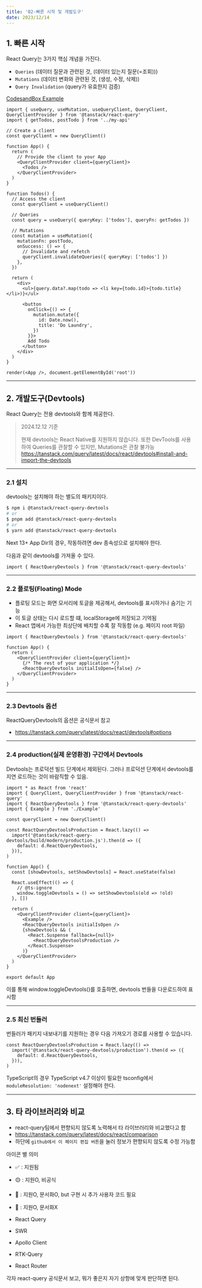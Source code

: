 ```yaml
---
title: '02-빠른 시작 및 개발도구'
date: 2023/12/14
---
```


## 1. 빠른 시작

React Query는 3가지 핵심 개념을 가진다.

- `Queries` (데이터 질문과 관련된 것, (데이터 있는지 질문(=조회)))
- `Mutations` (데이터 변화와 관련된 것, (생성, 수정, 삭제))
- `Query Invalidation` (query가 유효한지 검증)

[CodesandBox Example](https://codesandbox.io/p/devbox/tanstack-query-example-react-simple-lskn7u?embed=1&file=%2Fsrc%2Findex.jsx%3A12%2C38)

```tsx
import { useQuery, useMutation, useQueryClient, QueryClient, QueryClientProvider } from '@tanstack/react-query'
import { getTodos, postTodo } from '../my-api'

// Create a client
const queryClient = new QueryClient()

function App() {
  return (
    // Provide the client to your App
    <QueryClientProvider client={queryClient}>
      <Todos />
    </QueryClientProvider>
  )
}

function Todos() {
  // Access the client
  const queryClient = useQueryClient()

  // Queries
  const query = useQuery({ queryKey: ['todos'], queryFn: getTodos })

  // Mutations
  const mutation = useMutation({
    mutationFn: postTodo,
    onSuccess: () => {
      // Invalidate and refetch
      queryClient.invalidateQueries({ queryKey: ['todos'] })
    },
  })

  return (
    <div>
      <ul>{query.data?.map(todo => <li key={todo.id}>{todo.title}</li>)}</ul>

      <button
        onClick={() => {
          mutation.mutate({
            id: Date.now(),
            title: 'Do Laundry',
          })
        }}>
        Add Todo
      </button>
    </div>
  )
}

render(<App />, document.getElementById('root'))
```

---

## 2. 개발도구(Devtools)

React Query는 전용 devtools와 함께 제공한다.

> 2024.12.12 기준
>
> 현재 devtools는 React Native를 지원하지 않습니다.
> 또한 DevTools를 사용하여 Queries를 관찰할 수 있지만, Mutations은 관찰 불가능
> https://tanstack.com/query/latest/docs/react/devtools#install-and-import-the-devtools

---

### 2.1 설치

devtools는 설치해야 하는 별도의 패키지이다.

```bash
$ npm i @tanstack/react-query-devtools
# or
$ pnpm add @tanstack/react-query-devtools
# or
$ yarn add @tanstack/react-query-devtools
```

Next 13+ App Dir의 경우, 작동하려면 dev 종속성으로 설치해야 한다.

다음과 같이 devtools를 가져올 수 있다.

```tsx
import { ReactQueryDevtools } from '@tanstack/react-query-devtools'
```

---

### 2.2 플로팅(Floating) Mode

- 플로팅 모드는 화면 모서리에 토글을 제공해서, devtools를 표시하거나 숨기는 기능
- 이 토글 상태는 다시 로드할 떄, localStorage에 저장되고 기억됨
- React 앱에서 가능한 최상단에 배치할 수록 잘 작동함 (e.g. 페이지 root 파일)

```tsx
import { ReactQueryDevtools } from '@tanstack/react-query-devtools'

function App() {
  return (
    <QueryClientProvider client={queryClient}>
      {/* The rest of your application */}
      <ReactQueryDevtools initialIsOpen={false} />
    </QueryClientProvider>
  )
}
```

---

### 2.3 Devtools 옵션

ReactQueryDevtools의 옵션은 공식문서 참고

- https://tanstack.com/query/latest/docs/react/devtools#options

---

### 2.4 production(실제 운영환경) 구간에서 Devtools

Devtools는 프로덕션 빌드 단계에서 제외된다.
그러나 프로덕션 단계에서 devtools를 지연 로드하는 것이 바람직할 수 있음.

```tsx
import * as React from 'react'
import { QueryClient, QueryClientProvider } from '@tanstack/react-query'
import { ReactQueryDevtools } from '@tanstack/react-query-devtools'
import { Example } from './Example'

const queryClient = new QueryClient()

const ReactQueryDevtoolsProduction = React.lazy(() =>
  import('@tanstack/react-query-devtools/build/modern/production.js').then(d => ({
    default: d.ReactQueryDevtools,
  })),
)

function App() {
  const [showDevtools, setShowDevtools] = React.useState(false)

  React.useEffect(() => {
    // @ts-ignore
    window.toggleDevtools = () => setShowDevtools(old => !old)
  }, [])

  return (
    <QueryClientProvider client={queryClient}>
      <Example />
      <ReactQueryDevtools initialIsOpen />
      {showDevtools && (
        <React.Suspense fallback={null}>
          <ReactQueryDevtoolsProduction />
        </React.Suspense>
      )}
    </QueryClientProvider>
  )
}

export default App
```

이를 통해 window.toggleDevtools()를 호출하면, devtools 번들을 다운로드하여 표시함

---

### 2.5 최신 번들러

번들러가 패키지 내보내기를 지원하는 경우 다음 가져오기 경로를 사용할 수 있습니다.

```tsx
const ReactQueryDevtoolsProduction = React.lazy(() =>
  import('@tanstack/react-query-devtools/production').then(d => ({
    default: d.ReactQueryDevtools,
  })),
)
```

TypeScript의 경우 TypeScript v4.7 이상이 필요한 tsconfig에서 `moduleResolution: 'nodenext'` 설정해야 한다.

---

## 3. 타 라이브러리와 비교

- react-query팀에서 편향되지 않도록 노력해서 타 라이브러리와 비교했다고 함
- https://tanstack.com/query/latest/docs/react/comparison
- 하단에 `github에서 이 페이지 편집 버튼`을 눌러 정보가 편향되지 않도록 수정 가능함

아이콘 별 의미

- ✅ : 지원됨
- 🟡 : 지원O, 비공식
- 🔶 : 지원O, 문서화O, but 구현 시 추가 사용자 코드 필요
- 🛑 : 지원O, 문서화X

- React Query
- SWR
- Apollo Client
- RTK-Query
- React Router

각자 react-query 공식문서 보고, 뭐가 좋은지 자기 상항에 맞게 판단하면 된다.
